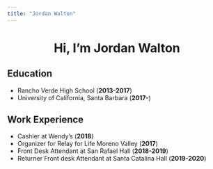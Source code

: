 ---
title: "Jordan Walton"
---
  
<center>
# Hi, I'm Jordan Walton
</center>
  

## Education

- Rancho Verde High School (**2013-2017**)
- University of California, Santa Barbara (**2017-**)

## Work Experience
- Cashier at Wendy's (**2018**)
- Organizer for Relay for Life Moreno Valley (**2017**)
- Front Desk Attendant at San Rafael Hall (**2018-2019**)
- Returner Front desk Attendant at Santa Catalina Hall (**2019-2020**)